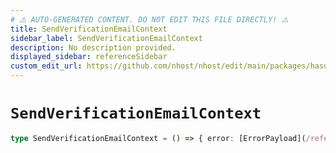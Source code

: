```yaml
---
# ⚠️ AUTO-GENERATED CONTENT. DO NOT EDIT THIS FILE DIRECTLY! ⚠️
title: SendVerificationEmailContext
sidebar_label: SendVerificationEmailContext
description: No description provided.
displayed_sidebar: referenceSidebar
custom_edit_url: https://github.com/nhost/nhost/edit/main/packages/hasura-auth-js/src/core/machines/send-verification-email.ts#L10
---
```


# `SendVerificationEmailContext`

```ts
type SendVerificationEmailContext = () => { error: [ErrorPayload](/reference/docgen/javascript/auth/types/error-payload) | null }
```
